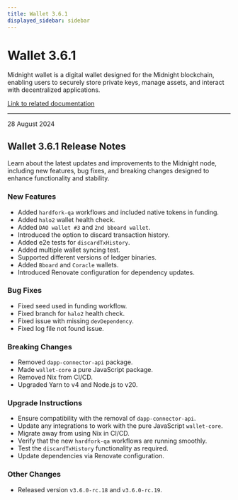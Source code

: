 ```yaml
---
title: Wallet 3.6.1
displayed_sidebar: sidebar
---
```


# Wallet 3.6.1

Midnight wallet is a digital wallet designed for the Midnight blockchain, enabling users to securely store private keys, manage assets, and interact with decentralized applications.

[Link to related documentation](../../learn/introduction/wallets)

---

<div 
  style={{
    marginTop: '0',
    fontSize: '1rem',
    fontWeight: 'normal',
    marginBottom: '0.5rem'
  }}
>
  28 August 2024
</div>

## Wallet 3.6.1 Release Notes

Learn about the latest updates and improvements to the Midnight node, including new features, bug fixes, and breaking changes designed to enhance functionality and stability.

### New Features

- Added `hardfork-qa` workflows and included native tokens in funding.  
- Added `halo2` wallet health check.  
- Added `DAO wallet #3` and `2nd bboard wallet`.  
- Introduced the option to discard transaction history.  
- Added e2e tests for `discardTxHistory`.  
- Added multiple wallet syncing test.  
- Supported different versions of ledger binaries.  
- Added `Bboard` and `Coracle` wallets.  
- Introduced Renovate configuration for dependency updates.  

### Bug Fixes

- Fixed seed used in funding workflow.  
- Fixed branch for `halo2` health check.  
- Fixed issue with missing `devDependency`.  
- Fixed log file not found issue.  

### Breaking Changes

- Removed `dapp-connector-api` package.  
- Made `wallet-core` a pure JavaScript package.  
- Removed Nix from CI/CD.  
- Upgraded Yarn to v4 and Node.js to v20.  

### Upgrade Instructions

- Ensure compatibility with the removal of `dapp-connector-api`.  
- Update any integrations to work with the pure JavaScript `wallet-core`.  
- Migrate away from using Nix in CI/CD.  
- Verify that the new `hardfork-qa` workflows are running smoothly.  
- Test the `discardTxHistory` functionality as required.  
- Update dependencies via Renovate configuration.  

### Other Changes

- Released version `v3.6.0-rc.18` and `v3.6.0-rc.19`.  
